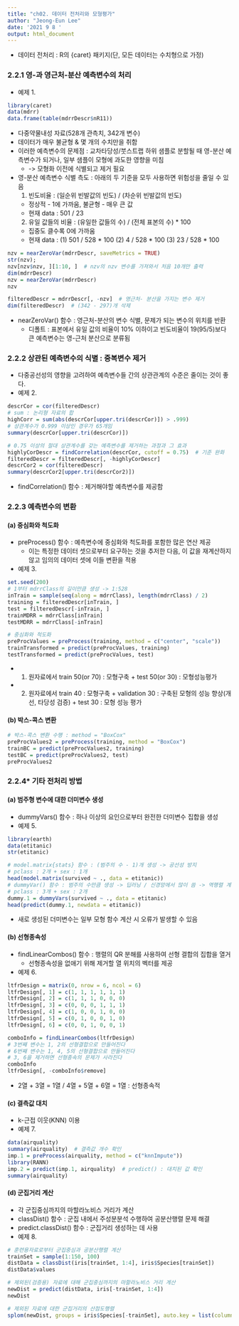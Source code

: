 ---
title: "ch02. 데이터 전처리와 모형평가"
author: "Jeong-Eun Lee"
date: '2021 9 8 '
output: html_document
---
+ 데이터 전처리 : R의 {caret} 패키지(단, 모든 데이터는 수치형으로 가정)

### 2.2.1 영-과 영근처-분산 예측변수의 처리
+ 예제 1. 
```{r}
library(caret)
data(mdrr)
data.frame(table(mdrrDescr$nR11))
```

+ 다중약물내성 자료(528개 관측치, 342개 변수)
+ 데이터가 매우 불균형 & 몇 개의 수치만을 취함
+ 이러한 예측변수의 문제점 : 교차타당성/붓스트랩 하위 샘플로 분할될 때 영-분산 예측변수가 되거나, 일부 샘플이 모형에 과도한 영향을 미침 
  + -> 모형화 이전에 식별되고 제거 필요
+ 영-분산 예측변수 식별 측도 : 아래의 두 기준을 모두 사용하면 위험성을 줄일 수 있음
  1) 빈도비율 : (일순위 빈발값의 빈도) / (차순위 빈발값의 빈도)
  + 정상적 - 1에 가까움, 불균형 - 매우 큰 값
  + 현재 data : 501 / 23
  
  2) 유일 값들의 비율 : (유일한 값들의 수) / (전체 표본의 수) * 100
  + 집중도 클수록 0에 가까움
  + 현재 data : (1) 501 / 528 * 100   (2) 4 / 528 * 100   (3) 23 / 528 * 100
  
```{r}
nzv = nearZeroVar(mdrrDescr, saveMetrics = TRUE)
str(nzv);
nzv[nzv$nzv, ][1:10, ]  # nzv의 nzv 변수를 가져와서 처음 10개만 출력
dim(mdrrDescr)
nzv = nearZeroVar(mdrrDescr)
nzv

filteredDescr = mdrrDescr[, -nzv]  # 영근처- 분산을 가지는 변수 제거
dim(filteredDescr)  # (342 - 297)개 삭제
```

+ nearZeroVar() 함수 : 영근처-분산의 변수 식별, 문제가 되는 변수의 위치를 반환
  + 디폴트 : 표본에서 유일 값의 비율이 10% 이하이고 빈도비율이 19(95/5)보다 큰 예측변수는 영-근처 분산으로 분류됨
  

### 2.2.2 상관된 예측변수의 식별 : 중복변수 제거
+ 다중공선성의 영향을 고려하여 예측변수들 간의 상관관계의 수준은 줄이는 것이 좋다.
+ 예제 2.
```{r}
descrCor = cor(filteredDescr)
# sum : 논리형 자료의 합
highCorr = sum(abs(descrCor[upper.tri(descrCor)]) > .999)
# 상관계수가 0.999 이상인 경우가 65개임
summary(descrCor[upper.tri(descrCor)])

# 0.75 이상의 절대 상관계수를 갖는 예측변수를 제거하는 과정과 그 효과
highlyCorDescr = findCorrelation(descrCor, cutoff = 0.75)  # 기준 완화
filteredDescr = filteredDescr[, -highlyCorDescr]
descrCor2 = cor(filteredDescr)
summary(descrCor2[upper.tri(descrCor2)])
```

+ findCorrelation() 함수 : 제거해야할 예측변수를 제공함


### 2.2.3 예측변수의 변환
#### (a) 중심화와 척도화
+ preProcess() 함수 : 예측변수에 중심화와 척도화를 포함한 많은 연산 제공
  + 이는 특정한 데이터 셋으로부터 요구하는 것을 추저한 다음, 이 값을 재계산하지 않고 임의의 데이터 셋에 이들 변환을 적용
  
+ 예제 3.
```{r}
set.seed(200)
# 1부터 mdrrClass의 길이만큼 생성 -> 1:528
inTrain = sample(seq(along = mdrrClass), length(mdrrClass) / 2)
training = filteredDescr[inTrain, ]
test = filteredDescr[-inTrain, ]
trainMDRR = mdrrClass[inTrain]
testMDRR = mdrrClass[-inTrain]

# 중심화와 척도화
preProcValues = preProcess(training, method = c("center", "scale"))
trainTransformed = predict(preProcValues, training)
testTransformed = predict(preProcValues, test)
```

+ 1) 원자료에서 train 50(or 70) : 모형구축 + test 50(or 30) : 모형성능평가
+ 2) 원자료에서 train 40 : 모형구축 + validation 30 : 구축된 모형의 성능 향상(개선, 타당성 검증) + test 30 : 모형 성능 평가


#### (b) 박스-콕스 변환
```{r}
# 박스-콕스 변환 수행 : method = "BoxCox"
preProcValues2 = preProcess(training, method = "BoxCox")
trainBC = predict(preProcValues2, training)
testBC = predict(preProcValues2, test)
preProcValues2
```

### 2.2.4* 기타 전처리 방법
#### (a) 범주형 변수에 대한 더미변수 생성
+ dummyVars() 함수 : 하나 이상의 요인으로부터 완전한 더미변수 집합을 생성
+ 예제 5.
```{r}
library(earth)
data(etitanic)
str(etitanic)

# model.matrix{stats} 함수 : (범주의 수 - 1)개 생성 -> 공선성 방지
# pclass : 2개 + sex : 1개
head(model.matrix(survived ~ ., data = etitanic))
# dummyVar() 함수 : 범주의 수만큼 생성 -> 딥러닝 / 신경망에서 많이 씀 -> 역행렬 계산 시 오류x
# pclass : 3개 + sex : 2개
dummy.1 = dummyVars(survived ~ ., data = etitanic)
head(predict(dummy.1, newdata = etitanic))
```

+ 새로 생성된 더미변수는 일부 모형 함수 계산 시 오류가 발생할 수 있음

#### (b) 선형종속성
+ findLinearCombos() 함수 : 행렬의 QR 분해를 사용하여 선형 결합의 집합을 열거
  + 선형종속성을 없애기 위해 제거할 열 위치의 벡터를 제공
+ 예제 6.
```{r}
ltfrDesign = matrix(0, nrow = 6, ncol = 6)
ltfrDesign[, 1] = c(1, 1, 1, 1, 1, 1)
ltfrDesign[, 2] = c(1, 1, 1, 0, 0, 0)
ltfrDesign[, 3] = c(0, 0, 0, 1, 1, 1)
ltfrDesign[, 4] = c(1, 0, 0, 1, 0, 0)
ltfrDesign[, 5] = c(0, 1, 0, 0, 1, 0)
ltfrDesign[, 6] = c(0, 0, 1, 0, 0, 1)

comboInfo = findLinearCombos(ltfrDesign)
# 3번째 변수는 1, 2의 선형결합으로 만들어진다
# 6번째 변수는 1, 4, 5의 선형결합으로 만들어진다
# 3, 6을 제거하면 선형종속의 문제가 사라진다
comboInfo
ltfrDesign[, -comboInfo$remove]
```

+ 2열 + 3열 = 1열 / 4열 + 5열 + 6열 = 1열 : 선형종속적

#### (c) 결측값 대치
+ k-근접 이웃(KNN) 이용
+ 예제 7.
```{r}
data(airquality)
summary(airquality)  # 결측값 개수 확인
imp.1 = preProcess(airquality, method = c("knnImpute"))
library(RANN)
imp.2 = predict(imp.1, airquality)  # predict() : 대치된 값 확인
summary(airquality)
```


#### (d) 군집거리 계산
+ 각 군집중심까지의 마할라노비스 거리가 계산
+ classDist() 함수 : 군집 내에서 주성분분석 수행하여 공분산행렬 문제 해결
+ predict.classDist() 함수 : 군집거리 생성하는 데 사용
+ 예제 8.
```{r}
# 훈련용자료로부터 군집중심과 공분산행렬 계산
trainSet = sample(1:150, 100)
distData = classDist(iris[trainSet, 1:4], iris$Species[trainSet])
distData$values

# 제외된(검증용) 자료에 대해 군집중심까지의 마할라노비스 거리 계산
newDist = predict(distData, iris[-trainSet, 1:4])
newDist

# 제외된 자료에 대한 군집거리의 산점도행렬
splom(newDist, groups = iris$Species[-trainSet], auto.key = list(columns = 3))
```

